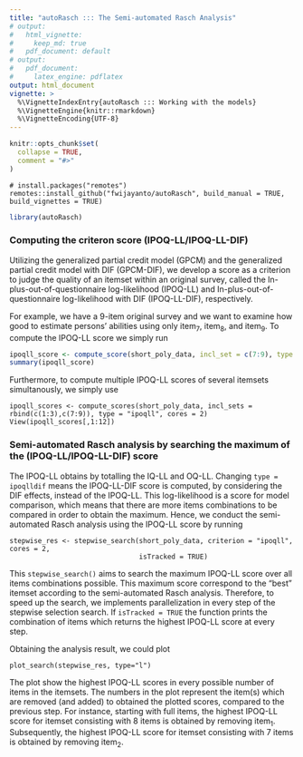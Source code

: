 ```yaml
---
title: "autoRasch ::: The Semi-automated Rasch Analysis"
# output: 
#   html_vignette:
#     keep_md: true
#   pdf_document: default
# output: 
#   pdf_document:
#     latex_engine: pdflatex
output: html_document
vignette: >
  %\VignetteIndexEntry{autoRasch ::: Working with the models}
  %\VignetteEngine{knitr::rmarkdown}
  %\VignetteEncoding{UTF-8}
---
```


```r
knitr::opts_chunk$set(
  collapse = TRUE,
  comment = "#>"
)
```

```{}
# install.packages("remotes")
remotes::install_github("fwijayanto/autoRasch", build_manual = TRUE, build_vignettes = TRUE)
```

```r
library(autoRasch)
```


### Computing the criteron score (IPOQ-LL/IPOQ-LL-DIF)

Utilizing the generalized partial credit model (GPCM) and the generalized partial credit model with DIF (GPCM-DIF), we develop a score as a criterion to judge the quality of an itemset within an original survey, called the In-plus-out-of-questionnaire log-likelihood (IPOQ-LL) and In-plus-out-of-questionnaire log-likelihood with DIF (IPOQ-LL-DIF), respectively.

For example, we have a 9-item original survey and we want to examine how good to estimate persons' abilities using only item~7~, item~8~, and item~9~. To compute the IPOQ-LL score we simply run

```r
ipoqll_score <- compute_score(short_poly_data, incl_set = c(7:9), type = "ipoqll")
summary(ipoqll_score)
```

Furthermore, to compute multiple IPOQ-LL scores of several itemsets simultanously, we simply use

```{}
ipoqll_scores <- compute_scores(short_poly_data, incl_sets = rbind(c(1:3),c(7:9)), type = "ipoqll", cores = 2)
View(ipoqll_scores[,1:12])
```


### Semi-automated Rasch analysis by searching the maximum of the (IPOQ-LL/IPOQ-LL-DIF) score

The IPOQ-LL obtains by totalling the IQ-LL and OQ-LL. Changing `type = ipoqlldif` means the IPOQ-LL-DIF score is computed, by considering the DIF effects, instead of the IPOQ-LL. This log-likelihood is a score for model comparison, which means that there are more items combinations to be compared in order to obtain the maximum. Hence, we conduct the semi-automated Rasch analysis using the IPOQ-LL score by running

```{}
stepwise_res <- stepwise_search(short_poly_data, criterion = "ipoqll", cores = 2, 
                                isTracked = TRUE)
```

This `stepwise_search()` aims to search the maximum IPOQ-LL score over all items combinations possible. This maximum score correspond to the "best" itemset according to the semi-automated Rasch analysis. Therefore, to speed up the search, we implements parallelization in every step of the stepwise selection search. If `isTracked = TRUE` the function prints the combination of items which returns the highest IPOQ-LL score at every step.

Obtaining the analysis result, we could plot

```{}
plot_search(stepwise_res, type="l")
```

The plot show the highest IPOQ-LL scores in every possible number of items in the itemsets. The numbers in the plot represent the item(s) which are removed (and added) to obtained the plotted scores, compared to the previous step. For instance, starting with full items, the highest IPOQ-LL score for itemset consisting with 8 items is obtained by removing item~1~. Subsequently, the highest IPOQ-LL score for itemset consisting with 7 items is obtained by removing item~2~.
